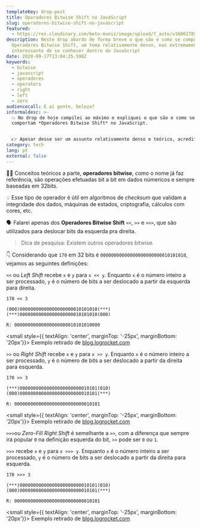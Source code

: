 ```yaml
---
templateKey: drop-post
title: Operadores Bitwise Shift no JavaScript
slug: operadores-bitwise-shift-no-javascript
featured:
  - https://res.cloudinary.com/beto-muniz/image/upload/f_auto/v1600178580/Titulo_Image_Site_1_twky3b.jpg
description: Neste drop abordo de forma breve o que são e como se comportam
  Operadores Bitwise Shift, um tema relativamente denso, mas extremamente
  interessante de se conhecer dentro do JavaScript
date: 2020-09-17T13:04:25.598Z
keywords:
  - bitwise
  - javascript
  - operadores
  - operators
  - right
  - left
  - zero
audiencecall: E aí gente, beleza?
informaldesc: >-
  💥 No drop de hoje compilei ao máximo e expliquei o que são e como se
  comportam *Operadores Bitwise Shift* no JavaScript.


  👉 Apesar desse ser um assunto relativamente denso e teórico, acredito que ficou beeem legal. Espero que gostem, e fica à dica para se aprofundarem mais nisso caso se interessem.
category: tech
lang: pt
external: false
---
```


<Drop>

👨‍🔬 Conceitos teóricos a parte, **operadores bitwise**, como o nome já faz referência, são operações efetuadas bit a bit em dados númericos e sempre baseadas em 32bits.

💡 Esse tipo de operador é útil em algoritmos de _checksum_ que validam a integridade dos dados, máquinas de estados, criptografia, cálculos com cores, etc. 

🗣 Falarei apenas dos **Operadores Bitwise Shift** `<<`, `>>` e `>>>`, que são utilizados para deslocar bits da esquerda pra direita.

> Dica de pesquisa: Existem outros operadores bitwise.

👇 Considerando que `170` em 32 bits é `00000000000000000000000010101010`, vejamos as seguintes definições:

</Drop>

<Drop>

`<<` ou _Left Shift_ recebe `x` e `y` para `x << y`. Enquanto `x` é o número inteiro a ser processado, `y` é o número de bits a ser deslocado a partir da esquerda para direita.

```text
170 << 3

(000)00000000000000000000010101010(***)
(***)00000000000000000000010101010(000)

R: 00000000000000000000010101010000
```

<small style={{ textAlign: 'center', marginTop: '-25px', marginBottom: '20px'}}>
Exemplo retirado de <wbr /><a href="https://blog.logrocket.com/interesting-use-cases-for-javascript-bitwise-operators">blog.logrocket.com</a>
</small>

</Drop>


<Drop>

`>>` ou _Right Shift_ recebe `x` e `y` para `x >> y`. Enquanto `x` é o número inteiro a ser processado, `y` é o número de bits a ser deslocado a partir da direita para esquerda.

```text
170 >> 3

(***)00000000000000000000000010101(010)
(000)00000000000000000000000010101(***)

R: 00000000000000000000000000010101
```

<small style={{ textAlign: 'center', marginTop: '-25px', marginBottom: '20px'}}>
Exemplo retirado de <wbr /><a href="https://blog.logrocket.com/interesting-use-cases-for-javascript-bitwise-operators">blog.logrocket.com</a>
</small>

</Drop>


<Drop>

`>>>`ou _Zero-Fill Right Shift_ é semelhante a `>>`, com a diferença que sempre irá popular `0` na definição esquerda do bit, `>>` pode ser `0` ou `1`. 

`>>>` recebe `x` e `y` para `x >>> y`. Enquanto `x` é o número inteiro a ser processado, `y` é o número de bits a ser deslocado a partir da direita para esquerda.

```text
170 >>> 3

(***)00000000000000000000000010101(010)
(000)00000000000000000000000010101(***)

R: 00000000000000000000000000010101
```

<small style={{ textAlign: 'center', marginTop: '-25px', marginBottom: '20px'}}>
Exemplo retirado de <wbr /><a href="https://blog.logrocket.com/interesting-use-cases-for-javascript-bitwise-operators">blog.logrocket.com</a>
</small>

</Drop>